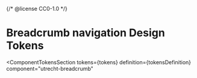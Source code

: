 {/* @license CC0-1.0 */}


<Meta id="web-component-breadcrumb--design-tokens" title="Web Component/Breadcrumb navigation/Design Tokens" />

# Breadcrumb navigation Design Tokens

<ComponentTokensSection
  tokens={tokens}
  definition={tokensDefinition}
  component="utrecht-breadcrumb"
></ComponentTokensSection>
